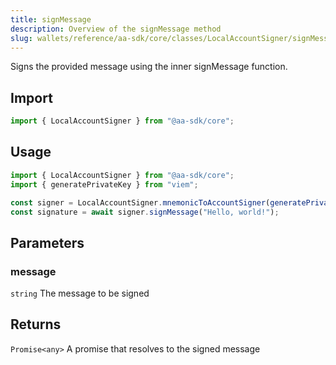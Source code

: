 ```yaml
---
title: signMessage
description: Overview of the signMessage method
slug: wallets/reference/aa-sdk/core/classes/LocalAccountSigner/signMessage
---
```


Signs the provided message using the inner signMessage function.

## Import

```ts
import { LocalAccountSigner } from "@aa-sdk/core";
```

## Usage

```ts
import { LocalAccountSigner } from "@aa-sdk/core";
import { generatePrivateKey } from "viem";

const signer = LocalAccountSigner.mnemonicToAccountSigner(generatePrivateKey());
const signature = await signer.signMessage("Hello, world!");
```

## Parameters

### message

`string`
The message to be signed

## Returns

`Promise<any>`
A promise that resolves to the signed message
